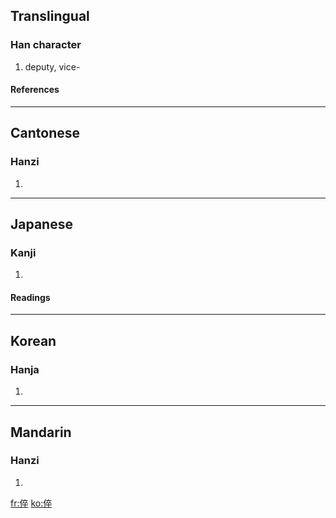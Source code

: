 {{see|伜}}

==Translingual==
===Han character===
{{Han char|rn=9|rad=人|as=08|sn=10|four=2024<sub>8</sub>|canj=人卜人十 (OYOJ)}}
# deputy, vice-
====References====
{{Han ref|kx=0107.080|dkj=00750|dj=0227.180|hdz=10182.110|uh=5005|ud=20485|bh=D0C9|bd=53449}}
----
==Cantonese==
===Hanzi===
{{yue-hanzi|jyut=|y=cheui3, jeut1}}
# {{defn|Cantonese}}
----
==Japanese==
===Kanji===
{{ja-kanji|grade=|rs=人08}}
# {{defn|Japanese}}
====Readings====
{{ja-readings|on=[[さい]] (sai), [[そつ]] (sotsu)|kun=[[せがれ]] (segare)}}
----
==Korean==
===Hanja===
{{ko-hanja|hangeul=쉬|rv=swi|mr=swi}}
# {{defn|Korean}}
----
==Mandarin==
===Hanzi===
{{cmn-hanzi|pin=[[cuì]] (cui4)|wg=ts'ui<sup>4</sup>}}
# {{defn|Mandarin}}

[[fr:倅]]
[[ko:倅]]
